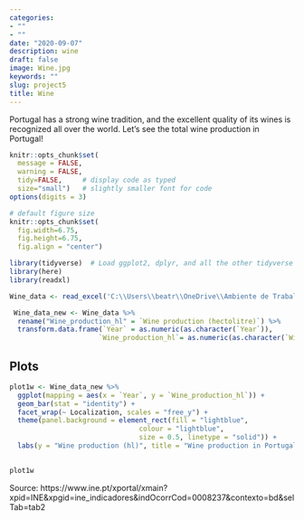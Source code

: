 ```yaml
---
categories:
- ""
- ""
date: "2020-09-07"
description: wine
draft: false
image: Wine.jpg
keywords: ""
slug: project5
title: Wine
---
```


Portugal has a strong wine tradition, and the excellent quality of its wines is recognized all over the world.
Let's see the total wine production in Portugal!

```r
knitr::opts_chunk$set(
  message = FALSE, 
  warning = FALSE, 
  tidy=FALSE,     # display code as typed
  size="small")   # slightly smaller font for code
options(digits = 3)

# default figure size
knitr::opts_chunk$set(
  fig.width=6.75, 
  fig.height=6.75,
  fig.align = "center")
```

```r
library(tidyverse)  # Load ggplot2, dplyr, and all the other tidyverse packages
library(here)
library(readxl)
```



```r
Wine_data <- read_excel('C:\\Users\\beatr\\OneDrive\\Ambiente de Trabalho\\Wine.xls')

```


```r
 Wine_data_new <- Wine_data %>%
  rename("Wine_production_hl" = `Wine production (hectolitre)`) %>% 
  transform.data.frame(`Year` = as.numeric(as.character(`Year`)),
                      `Wine_production_hl`= as.numeric(as.character(`Wine_production_hl`)))

```

## Plots

```r
plot1w <- Wine_data_new %>% 
  ggplot(mapping = aes(x = `Year`, y = `Wine_production_hl`)) +
  geom_bar(stat = "identity") +
  facet_wrap(~ Localization, scales = "free_y") + 
  theme(panel.background = element_rect(fill = "lightblue",
                                colour = "lightblue",
                                size = 0.5, linetype = "solid")) +
  labs(y = "Wine production (hl)", title = "Wine production in Portugal")
  

plot1w
```

Source: https://www.ine.pt/xportal/xmain?xpid=INE&xpgid=ine_indicadores&indOcorrCod=0008237&contexto=bd&selTab=tab2